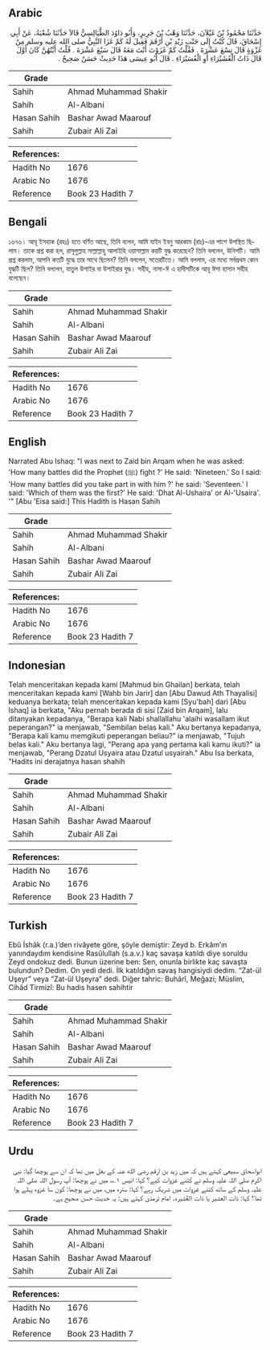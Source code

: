 ## Arabic


<div dir="rtl" lang="ar" style={{fontSize:'larger',backgroundColor:'#f8f9fa',padding:20}}>
حَدَّثَنَا مَحْمُودُ بْنُ غَيْلاَنَ، حَدَّثَنَا وَهْبُ بْنُ جَرِيرٍ، وَأَبُو دَاوُدَ الطَّيَالِسِيُّ قَالاَ حَدَّثَنَا شُعْبَةُ، عَنْ أَبِي إِسْحَاقَ، قَالَ كُنْتُ إِلَى جَنْبِ زَيْدِ بْنِ أَرْقَمَ فَقِيلَ لَهُ كَمْ غَزَا النَّبِيُّ صلى الله عليه وسلم مِنْ غَزْوَةٍ قَالَ تِسْعَ عَشْرَةَ ‏.‏ فَقُلْتُ كَمْ غَزَوْتَ أَنْتَ مَعَهُ قَالَ سَبْعَ عَشْرَةَ ‏.‏ قُلْتُ أَيَّتُهُنَّ كَانَ أَوَّلَ قَالَ ذَاتُ الْعُشَيْرَاءِ أَوِ الْعُسَيْرَاءِ ‏.‏ قَالَ أَبُو عِيسَى هَذَا حَدِيثٌ حَسَنٌ صَحِيحٌ ‏.‏
</div>
<div style={{backgroundColor:'#f8f9fa',padding:20, marginBottom: 10}}><table> <thead> <tr> <th>Grade</th> <th></th> </tr> </thead> <tbody> <tr><td>Sahih</td><td>Ahmad Muhammad Shakir</td></tr><tr><td>Sahih</td><td>Al-Albani</td></tr><tr><td>Hasan Sahih</td><td>Bashar Awad Maarouf</td></tr><tr><td>Sahih</td><td>Zubair Ali Zai</td></tr></tbody></table><table> <thead> <tr> <th>References:</th> <th></th> </tr> </thead> <tbody><tr><td>Hadith No</td><td>1676</td></tr><tr><td>Arabic No</td><td>1676</td></tr><tr><td>Reference</td><td>Book 23 Hadith 7</td></tr></tbody></table></div>

## Bengali


<div dir="ltr" lang="bn" style={{fontSize:'larger',backgroundColor:'#f8f9fa',padding:20}}>
১৬৭৬। আবূ ইসহাক (রহঃ) হতে বর্ণিত আছে, তিনি বলেন, আমি যাইদ ইবনু আরকাম (রাঃ)-এর পাশে উপস্থিত ছিলাম। তাকে প্রশ্ন করা হল, রাসূলুল্লাহ সাল্লাল্লাহু আলাইহি ওয়াসাল্লাম কয়টি যুদ্ধ করেছেন? তিনি বললেন, উনিশটি। আমি প্রশ্ন করলাম, আপনি কতটি যুদ্ধে তার সাথে ছিলেন? তিনি বললেন, সতেরটিতে। আমি বললাম, এর মধ্যে সর্বপ্রথম কোন যুদ্ধটি ছিল? তিনি বললেন, যাতুল উশাইর বা উশাইরার যুদ্ধ। সহীহ, নাসা-ঈ এ হাদীসটিকে আবূ ঈসা হাসান সহীহ বলেছেন।
</div>
<div style={{backgroundColor:'#f8f9fa',padding:20, marginBottom: 10}}><table> <thead> <tr> <th>Grade</th> <th></th> </tr> </thead> <tbody> <tr><td>Sahih</td><td>Ahmad Muhammad Shakir</td></tr><tr><td>Sahih</td><td>Al-Albani</td></tr><tr><td>Hasan Sahih</td><td>Bashar Awad Maarouf</td></tr><tr><td>Sahih</td><td>Zubair Ali Zai</td></tr></tbody></table><table> <thead> <tr> <th>References:</th> <th></th> </tr> </thead> <tbody><tr><td>Hadith No</td><td>1676</td></tr><tr><td>Arabic No</td><td>1676</td></tr><tr><td>Reference</td><td>Book 23 Hadith 7</td></tr></tbody></table></div>

## English


<div dir="ltr" lang="en" style={{fontSize:'larger',backgroundColor:'#f8f9fa',padding:20}}>
Narrated Abu Ishaq: "I was next to Zaid bin Arqam when he was asked: 'How many battles did the Prophet (ﷺ) fight ?' He said: 'Nineteen.' So I said: 'How many battles did you take part in with him ?' he said: 'Seventeen.' I said: 'Which of them was the first?' He said: 'Dhat Al-Ushaira' or Al-'Usaira'. '" [Abu 'Eisa said:] This Hadith is Hasan Sahih
</div>
<div style={{backgroundColor:'#f8f9fa',padding:20, marginBottom: 10}}><table> <thead> <tr> <th>Grade</th> <th></th> </tr> </thead> <tbody> <tr><td>Sahih</td><td>Ahmad Muhammad Shakir</td></tr><tr><td>Sahih</td><td>Al-Albani</td></tr><tr><td>Hasan Sahih</td><td>Bashar Awad Maarouf</td></tr><tr><td>Sahih</td><td>Zubair Ali Zai</td></tr></tbody></table><table> <thead> <tr> <th>References:</th> <th></th> </tr> </thead> <tbody><tr><td>Hadith No</td><td>1676</td></tr><tr><td>Arabic No</td><td>1676</td></tr><tr><td>Reference</td><td>Book 23 Hadith 7</td></tr></tbody></table></div>

## Indonesian


<div dir="ltr" lang="id" style={{fontSize:'larger',backgroundColor:'#f8f9fa',padding:20}}>
Telah menceritakan kepada kami [Mahmud bin Ghailan] berkata, telah menceritakan kepada kami [Wahb bin Jarir] dan [Abu Dawud Ath Thayalisi] keduanya berkata; telah menceritakan kepada kami [Syu'bah] dari [Abu Ishaq] ia berkata, "Aku pernah berada di sisi [Zaid bin Arqam], lalu ditanyakan kepadanya, "Berapa kali Nabi shallallahu 'alaihi wasallam ikut peperangan?" ia menjawab, "Sembilan belas kali." Aku bertanya kepadanya, "Berapa kali kamu memgikuti peperangan beliau?" ia menjawab, "Tujuh belas kali." Aku bertanya lagi, "Perang apa yang pertama kali kamu ikuti?" ia menjawab, "Perang Dzatul Usyaira atau Dzatul usyairah." Abu Isa berkata, "Hadits ini derajatnya hasan shahih
</div>
<div style={{backgroundColor:'#f8f9fa',padding:20, marginBottom: 10}}><table> <thead> <tr> <th>Grade</th> <th></th> </tr> </thead> <tbody> <tr><td>Sahih</td><td>Ahmad Muhammad Shakir</td></tr><tr><td>Sahih</td><td>Al-Albani</td></tr><tr><td>Hasan Sahih</td><td>Bashar Awad Maarouf</td></tr><tr><td>Sahih</td><td>Zubair Ali Zai</td></tr></tbody></table><table> <thead> <tr> <th>References:</th> <th></th> </tr> </thead> <tbody><tr><td>Hadith No</td><td>1676</td></tr><tr><td>Arabic No</td><td>1676</td></tr><tr><td>Reference</td><td>Book 23 Hadith 7</td></tr></tbody></table></div>

## Turkish


<div dir="ltr" lang="tr" style={{fontSize:'larger',backgroundColor:'#f8f9fa',padding:20}}>
Ebû İshâk (r.a.)’den rivâyete göre, şöyle demiştir: Zeyd b. Erkâm’ın yanındaydım kendisine Rasûlullah (s.a.v.) kaç savaşa katıldı diye soruldu Zeyd ondokuz dedi. Bunun üzerine ben: Sen, onunla birlikte kaç savaşta bulundun? Dedim. On yedi dedi. İlk katıldığın savaş hangisiydi dedim. “Zat-ül Uşeyr” veya “Zat-ül Uşeyra” dedi. Diğer tahric: Buhârî, Meğazi; Müslim, Cihâd Tirmizî: Bu hadis hasen sahihtir
</div>
<div style={{backgroundColor:'#f8f9fa',padding:20, marginBottom: 10}}><table> <thead> <tr> <th>Grade</th> <th></th> </tr> </thead> <tbody> <tr><td>Sahih</td><td>Ahmad Muhammad Shakir</td></tr><tr><td>Sahih</td><td>Al-Albani</td></tr><tr><td>Hasan Sahih</td><td>Bashar Awad Maarouf</td></tr><tr><td>Sahih</td><td>Zubair Ali Zai</td></tr></tbody></table><table> <thead> <tr> <th>References:</th> <th></th> </tr> </thead> <tbody><tr><td>Hadith No</td><td>1676</td></tr><tr><td>Arabic No</td><td>1676</td></tr><tr><td>Reference</td><td>Book 23 Hadith 7</td></tr></tbody></table></div>

## Urdu


<div dir="rtl" lang="ur" style={{fontSize:'larger',backgroundColor:'#f8f9fa',padding:20}}>
ابواسحاق سبیعی کہتے ہیں کہ میں زید بن ارقم رضی الله عنہ کے بغل میں تھا کہ ان سے پوچھا گیا: نبی اکرم صلی اللہ علیہ وسلم نے کتنے غزوات کیے؟ کہا: انیس ۱؎، میں نے پوچھا: آپ رسول اللہ صلی اللہ علیہ وسلم کے ساتھ کتنے غزوات میں شریک رہے؟ کہا: سترہ میں، میں نے پوچھا: کون سا غزوہ پہلے ہوا تھا؟ کہا: ذات العشیر یا ذات العُشیرہ۔ امام ترمذی کہتے ہیں: یہ حدیث حسن صحیح ہے۔
</div>
<div style={{backgroundColor:'#f8f9fa',padding:20, marginBottom: 10}}><table> <thead> <tr> <th>Grade</th> <th></th> </tr> </thead> <tbody> <tr><td>Sahih</td><td>Ahmad Muhammad Shakir</td></tr><tr><td>Sahih</td><td>Al-Albani</td></tr><tr><td>Hasan Sahih</td><td>Bashar Awad Maarouf</td></tr><tr><td>Sahih</td><td>Zubair Ali Zai</td></tr></tbody></table><table> <thead> <tr> <th>References:</th> <th></th> </tr> </thead> <tbody><tr><td>Hadith No</td><td>1676</td></tr><tr><td>Arabic No</td><td>1676</td></tr><tr><td>Reference</td><td>Book 23 Hadith 7</td></tr></tbody></table></div>
